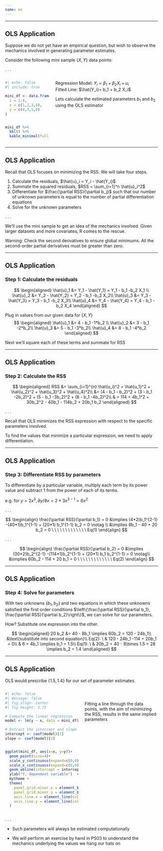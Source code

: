 ```yaml
---
name: ex
---
```


---

## OLS Application

Suppose we do not yet have an [empirical question]{.note}, but wish to observe the mechanics involved in generating parameter estimates.

Consider the following [mini sample]{.hp} $\{X,Y\}$ data points:

. . .

:::: {.columns}

::: {.column width="30%"}

```r
#| echo: false
#| include: true

mini_df <- data.frame(
  i = 1:4,
  x = c(1,2,3,4),
  y = c(4,3,5,8)
)


mini_df %>%
  kbl() %>%
  kable_minimal(full_width = FALSE, position = "left")
```
:::



::: {.column width="70%"}
Regression Model: $Y_i = \beta_1 + \beta_2 X_i + u_i$<br>
Fitted Line: $\hat{Y_i}= b_1 + b_2 X_i$

Lets calculate the estimated parameters $b_1$ and $b_2$ using the OLS estimator
:::

::::

---

## OLS Application

Recall that OLS focuses on minimizing the RSS. We will take four steps.

1. Calculate the residuals, $\hat{u}_i = Y_i - \hat{Y_i}$
2. Summate the squared residuals, $RSS = \sum_{i=1}^n \hat{u}_i^2$
3. Differentiate for $\frac{\partial RSS}{\partial b_j}$ such that our number of unknown parameters is equal to the number of partial differentiation equations
4. Solve for the unknown parameters

. . .

We'll use the [mini sample]{.hp} to get an idea of the mechanics involved. 
Given larger datasets and more covariates, [R]{.mono .big} comes to the rescue.

[Warning:]{.note} Check the second derivatives to ensure global minimums. [All]{.hi} the second-order partial derivatives must be greater than zero. 

---

## OLS Application

### Step 1: Calculate the residuals

$$
\begin{aligned}
\hat{u}_1 &= Y_1 - \hat{Y_1} = Y_1 - b_1 -b_2 X_1 \\
\hat{u}_2 &= Y_2 - \hat{Y_2} = Y_2 - b_1 -b_2 X_2\\
\hat{u}_3 &= Y_3 - \hat{Y_3} = Y_3 - b_1 -b_2 X_3\\
\hat{u}_4 &= Y_4 - \hat{Y_4} = Y_4 - b_1 -b_2 X_4
\end{aligned}
$$

Plug in values from our given data for $\{X,Y\}$
$$
\begin{aligned}
\hat{u}_1 &= 4 - b_1 -1*b_2 \\
\hat{u}_2 &= 3 - b_1 -2*b_2\\
\hat{u}_3 &= 5 - b_1 -3*b_2\\
\hat{u}_4 &= 8 - b_1 -4*b_2
\end{aligned}
$$

Next we'll square each of these terms and summate for RSS

---

## OLS Application

### Step 2: Calculate the RSS

$$
\begin{aligned}
RSS &= \sum_{i=1}^{n} \hat{u_i}^2 =  \hat{u_1}^2 + \hat{u_2}^2 + \hat{u_3}^2 + \hat{u_4}^2\\
&= (4 - b_1 - b_2)^2 + (3 - b_1 -2b_2)^2 + (5 - b_1 -3b_2)^2 + (8 - b_1 -4b_2)^2\\
& = 114 + 4b_1^2 + 30b_2^2 - 40b_1 - 114b_2 + 20b_1 b_2 
\end{aligned}
$$

. . .

Recall that OLS minimizes the RSS expression with respect to the specific parameters involved. 

To find the values that minimize a particular expression, we need to apply differentiation. 


---

## OLS Application

### Step 3: Differentiate RSS by parameters

To differentiate by a particular variable, multiply each term by its power value and subtract $1$ from the power of each of its terms.

e.g. for $y=2x^3, \partial y / \partial x = 2*3x^{3-1} = 6x^2$

. . .

$$
\begin{align}
\frac{\partial RSS}{\partial b_1} = 0 &\implies  (4*2)b_1^{2-1} -(40*1)b_1^{1-1} + (20*1) b_1^{1-1} b_2 = 0 \notag \\
&\implies 8b_1 - 40 + 20 b_2 = 0  \ \ \ \ \ \ \  \ \ \ \ \ \ Eq(1)
\end{align}
$$

. . .

$$
\begin{align}
\frac{\partial RSS}{\partial b_2} = 0 &\implies  (30*2)b_2^{2-1} -(114*1)b_2^{1-1} + (20*1) b_1 b_2^{1-1} = 0 \notag\\
&\implies 60b_2 - 114 + 20 b_1 = 0  \ \ \ \ \ \ \  \ \ \ \ \ \ Eq(2)
\end{align}
$$

---

## OLS Application

### Step 4: Solve for parameters

With two unknowns $\{b_1, b_2\}$ and two equations in which these unknowns satisfied the first order conditions $\left\{\frac{\partial RSS}{\partial b_1}, \frac{\partial RSS}{\partial b_2}\right\}$, we can solve for our parameters.

How? Substitute one expression into the other. 

$$
\begin{aligned}
20 b_2 &= 40 - 8b_1  \implies 60b_2 = 120 - 24b_1\\
&\text{substitute into second equation}\\
 Eq(2): \  & 120 - 24b_1 -114 + 20b_1 = 0\\
& 6 = 4b_1 \implies b_1 = 1.5\\
Eq(1): \  & 20b_2 = 40 - 8\times 1.5 = 28 \implies b_2 = 1.4
\end{aligned}
$$

---

## OLS Application

OLS would prescribe $\{1.5, 1.4\}$ for our set of parameter estimates. 

:::: {.columns}

::: {.column width="50%"}
```r
#| echo: false
#| message: false
#| fig.align: center
#| fig.height: 5.75

# Compute the linear regression
model <- lm(y ~ x, data = mini_df)

# Extract the intercept and slope
intercept <- coef(model)[1]
slope <- coef(model)[2]


ggplot(mini_df, aes(x=x, y=y))+
  geom_point(size=4)+
  scale_y_continuous(expand=c(0,0), limits=c(0,10), breaks = seq(0,10,2))+
  scale_x_continuous(expand=c(0,0), limits=c(0,5), breaks = seq(0,5,1))+
  geom_abline(intercept = intercept, slope = slope, color = hp, size = 2) +
  ylab("Y, dependent variable")  + xlab("X, explanatory variable")+
  mytheme +
  theme(
    panel.grid.minor.x = element_blank(),
    panel.grid.minor.y = element_blank(),
    axis.line.x = element_line(color = "black", size = 0.5),
    axis.line.y = element_line(color = "black", size = 0.5)
  )
```
:::

::: {.column width="50%"}

<br> 

 Fitting a line through the data points, with the aim of minimizing the RSS, results in the same implied parameters


:::

::::

. . .

- Such parameters will always be estimated computationally

- We will perform an exercise by hand in [PS03]{.hi} to understand the mechanics underlying the values we hang our hats on

